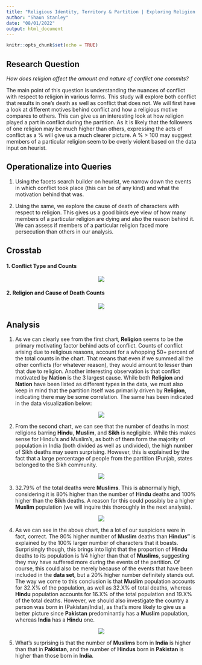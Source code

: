 ```yaml
---
title: "Religious Identity, Territory & Partition | Exploring Religion and Violence during the Partition."
author: "Shaun Stanley"
date: "08/01/2022"
output: html_document
---
```


```r
knitr::opts_chunk$set(echo = TRUE)
```

## Research Question

*How does religion affect the amount and nature of conflict one commits?*

The main point of this question is understanding the nuances of conflict with respect to religion in various forms. This study will explore both conflict that results in one’s death as well as conflict that does not. We will first have a look at different motives behind conflict and how a religious motive compares to others. This can give us an interesting look at how religion played a part in conflict during the partition. As it is likely that the followers of one religion may be much higher than others, expressing the acts of conflict as a % will give us a much clearer picture. A % > 100 may suggest members of a particular religion seem to be overly violent based on the data input on heurist.

## Operationalize into Queries

1. Using the facets search builder on heurist, we narrow down the events in which conflict took place (this can be of any kind) and what the motivation behind that was.

2. Using the same, we explore the cause of death of characters with respect to religion. This gives us a good birds eye view of how many members of a particular religion are dying and also the reason behind it. We can assess if members of a particular religion faced more persecution than others in our analysis.

## Crosstab

#### 1. Conflict Type and Counts

<center>
![](chart_01.png)
</center>
#### 2. Religion and Cause of Death Counts

<center>

![](chart_02_02.png)

</center>

## Analysis

1. As we can clearly see from the first chart, **Religion** seems to be the primary motivating factor behind acts of conflict. Counts of conflict arising due to religious reasons, account for a whopping 50+ percent of the total counts in the chart. That means that even if we summed all the other conflicts (for whatever reason), they would amount to lesser than that due to religion. Another interesting observation is that conflict motivated by **Nation** is the 3 largest cause. While both **Religion** and **Nation** have been listed as different types in the data, we must also keep in mind that the partition itself was primarily driven by **Religion**, indicating there may be some correlation. The same has been indicated in the data visualization below:

<center>

![](analysis_01_03.png)

</center>

2. From the second chart, we can see that the number of deaths in most religions barring **Hindu**, **Muslim**, and **Sikh** is negligible. While this makes sense for Hindu's and Muslim's, as both of them form the majority of population in India (both divided as well as undivided), the high number of Sikh deaths may seem surprising. However, this is explained by the fact that a large percentage of people from the partition (Punjab, states belonged to the Sikh community.

<center>

![](analysis_02_02.png)

</center>


3. 32.79% of the total deaths were **Muslims**. This is abnormally high, considering it is 80% higher than the number of **Hindu** deaths and 100% higher than the **Sikh** deaths. A reason for this could possibly be a higher **Muslim** population (we will inquire this thoroughly in the next analysis). 

<center>

![](analysis_03.png)
</center>

4. As we can see in the above chart, the a lot of our suspicions were in fact, correct. The 80% higher number of **Muslim** deaths than **Hindus"** is explained by the 100% larger number of characters that it boasts. Surprisingly though, this brings into light that the proportion of **Hindu** deaths to its population is 1/4 higher than that of **Muslims**, suggesting they may have suffered more during the events of the partition. Of course, this could also be merely because of the events that have been included in the **data set**, but a 20% higher number definitely stands out. The way we come to this conclusion is that **Muslim** population accounts for 32.X% of the population, as well as 32.X% of total deaths, whereas **Hindu** population accounts for 16.X% of the total population and 19.X% of the total deaths. However, we should also investigate the country a person was born in (Pakistan/India), as that's more likely to give us a better picture since **Pakistan** predominantly has a **Muslim** population, whereas **India** has a **Hindu** one.

<center>

![](analysis_04.png)
</center>

5. What's surprising is that the number of **Muslims** born in **India** is higher than that in **Pakistan**, and the number of **Hindus** born in **Pakistan** is higher than those born in **India**. 
